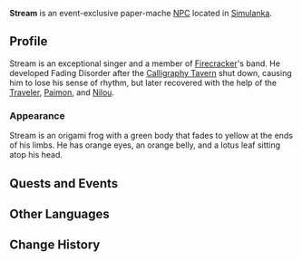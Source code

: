 {{Character Infobox
|type             = Event NPC
|image            = <gallery>
NPC Stream.png|Faded
NPC Stream 2.png|Restored
</gallery>
|realname         = <!-- Optional, if different from in-game name -->
|deceased         = <!-- Past (for deceased prior to events of the game) or free response -->
|region           = Simulanka
|location         = Simulanka
|affiliation      = 
|title            = 

|ancestry         = <!-- Clan/family -->
|father           = 
|mother           = 
|spouse           = 
|sibling          = 
|child            = 
|relative         = 

|voiceEN          = 
|voiceCN          = 
|voiceJP          = 
|voiceKR          = 
|dialoguereward   = 
}}
'''Stream''' is an event-exclusive paper-mache [[NPC]] located in [[Simulanka]].

<!--
==Location==
{{subst:#tag:gallery|
NPC Location {{subst:#titleparts:{{subst:PAGENAME}}}}.png{{subst:!}}{{subst:#titleparts:{{subst:PAGENAME}}}}'s location
NPC Location {{subst:#titleparts:{{subst:PAGENAME}}}} Context.png{{subst:!}}Additional context
}}
-->
==Profile==
Stream is an exceptional singer and a member of [[Firecracker]]'s band. He developed Fading Disorder after the [[Calligraphy Tavern]] shut down, causing him to lose his sense of rhythm, but later recovered with the help of the [[Traveler]], [[Paimon]], and [[Nilou]].

===Appearance===
Stream is an origami frog with a green body that fades to yellow at the ends of his limbs. He has orange eyes, an orange belly, and a lotus leaf sitting atop his head.

==Quests and Events==
{{Quests and Events}}
<!--
==Idle Quotes==
{{Dialogue Start}}
: {{DIcon|Idle}} {{Tx}}
:: {{A|VO {{subst:#titleparts:{{subst:PAGENAME}}}} 01.ogg}} "{{Tx}}"
{{Dialogue End}}

==Dialogue==
{{Dialogue Start}}
{{Dialogue End}}

==Event Dialogue==
===Event Name===
{{Dialogue Start}}
:'''{{subst:PAGENAME}}:'''
{{Dialogue End}}
-->
==Other Languages==
{{Other Languages|default_hidden=1
|en      = Stream
|zhs     = 溪泉
|zhs_rm  = Xīquán
|zht     = 溪泉
|zht_rm  = Xīquán
|ja      = シェーンブルン
|ja_rm   = Sheenburun
|ko      = 냇물
|ko_rm   = 
|es      = Torrente
|fr      = Ruisseau
|ru      = Ручеёк
|th      = สายธาร
|th_rm   = 
|vi      = Dòng Suối
|de      = Stream
|id      = Stream
|pt      = Riacho
|tr      = Dere
|it      = Fontanella
}}

==Change History==
{{Change History|4.8}}
<!--
==References==
{{Reflist}}-->